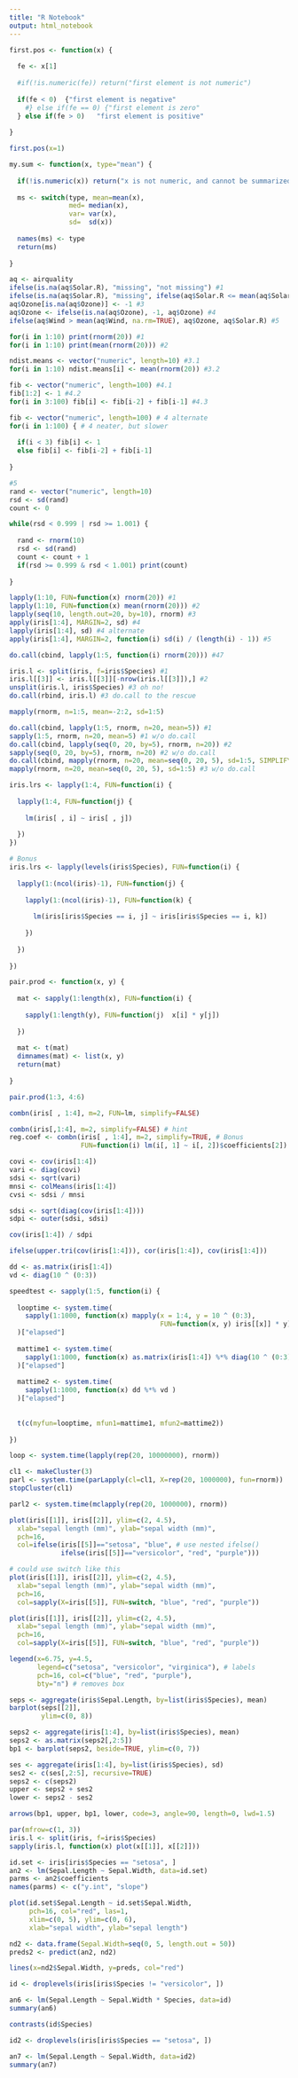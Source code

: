 ```yaml
---
title: "R Notebook"
output: html_notebook
---
```

```r
first.pos <- function(x) {
  
  fe <- x[1]
  
  #if(!is.numeric(fe)) return("first element is not numeric")
  
  if(fe < 0)  {"first element is negative"
    #} else if(fe == 0) {"first element is zero"
  } else if(fe > 0)   "first element is positive"
  
}

first.pos(x=1)
```
```r
my.sum <- function(x, type="mean") {
  
  if(!is.numeric(x)) return("x is not numeric, and cannot be summarized")
  
  ms <- switch(type, mean=mean(x), 
               med= median(x), 
               var= var(x), 
               sd=  sd(x))
  
  names(ms) <- type
  return(ms) 
  
}
```

```r
aq <- airquality
ifelse(is.na(aq$Solar.R), "missing", "not missing") #1
ifelse(is.na(aq$Solar.R), "missing", ifelse(aq$Solar.R <= mean(aq$Solar.R, na.rm = TRUE), "low", "high")) #2
aq$Ozone[is.na(aq$Ozone)] <- -1 #3
aq$Ozone <- ifelse(is.na(aq$Ozone), -1, aq$Ozone) #4
ifelse(aq$Wind > mean(aq$Wind, na.rm=TRUE), aq$Ozone, aq$Solar.R) #5
```

```r
for(i in 1:10) print(rnorm(20)) #1
for(i in 1:10) print(mean(rnorm(20))) #2

ndist.means <- vector("numeric", length=10) #3.1
for(i in 1:10) ndist.means[i] <- mean(rnorm(20)) #3.2

fib <- vector("numeric", length=100) #4.1
fib[1:2] <- 1 #4.2
for(i in 3:100) fib[i] <- fib[i-2] + fib[i-1] #4.3

fib <- vector("numeric", length=100) # 4 alternate
for(i in 1:100) { # 4 neater, but slower
  
  if(i < 3) fib[i] <- 1
  else fib[i] <- fib[i-2] + fib[i-1]
  
}

#5
rand <- vector("numeric", length=10)
rsd <- sd(rand)
count <- 0

while(rsd < 0.999 | rsd >= 1.001) {
  
  rand <- rnorm(10)
  rsd <- sd(rand)
  count <- count + 1
  if(rsd >= 0.999 & rsd < 1.001) print(count)
  
}
```

```r
lapply(1:10, FUN=function(x) rnorm(20)) #1
lapply(1:10, FUN=function(x) mean(rnorm(20))) #2
lapply(seq(10, length.out=20, by=10), rnorm) #3
apply(iris[1:4], MARGIN=2, sd) #4
lapply(iris[1:4], sd) #4 alternate
apply(iris[1:4], MARGIN=2, function(i) sd(i) / (length(i) - 1)) #5
```

```r
do.call(cbind, lapply(1:5, function(i) rnorm(20))) #47

iris.l <- split(iris, f=iris$Species) #1
iris.l[[3]] <- iris.l[[3]][-nrow(iris.l[[3]]),] #2
unsplit(iris.l, iris$Species) #3 oh no!
do.call(rbind, iris.l) #3 do.call to the rescue
```

```r
mapply(rnorm, n=1:5, mean=-2:2, sd=1:5)
```

```r
do.call(cbind, lapply(1:5, rnorm, n=20, mean=5)) #1
sapply(1:5, rnorm, n=20, mean=5) #1 w/o do.call
do.call(cbind, lapply(seq(0, 20, by=5), rnorm, n=20)) #2
sapply(seq(0, 20, by=5), rnorm, n=20) #2 w/o do.call
do.call(cbind, mapply(rnorm, n=20, mean=seq(0, 20, 5), sd=1:5, SIMPLIFY=FALSE))
mapply(rnorm, n=20, mean=seq(0, 20, 5), sd=1:5) #3 w/o do.call
```

```r
iris.lrs <- lapply(1:4, FUN=function(i) {
  
  lapply(1:4, FUN=function(j) {
    
    lm(iris[ , i] ~ iris[ , j])
    
  })
})

# Bonus
iris.lrs <- lapply(levels(iris$Species), FUN=function(i) {
  
  lapply(1:(ncol(iris)-1), FUN=function(j) {
    
    lapply(1:(ncol(iris)-1), FUN=function(k) {
      
      lm(iris[iris$Species == i, j] ~ iris[iris$Species == i, k])
      
    })
    
  })
  
})

```

```r
pair.prod <- function(x, y) {
  
  mat <- sapply(1:length(x), FUN=function(i) {
    
    sapply(1:length(y), FUN=function(j)  x[i] * y[j])
    
  })
  
  mat <- t(mat)
  dimnames(mat) <- list(x, y)
  return(mat)
  
}

pair.prod(1:3, 4:6)
```

```r
combn(iris[ , 1:4], m=2, FUN=lm, simplify=FALSE)

combn(iris[,1:4], m=2, simplify=FALSE) # hint
reg.coef <- combn(iris[ , 1:4], m=2, simplify=TRUE, # Bonus
                  FUN=function(i) lm(i[, 1] ~ i[, 2])$coefficients[2])
```

```r
covi <- cov(iris[1:4])
vari <- diag(covi)
sdsi <- sqrt(vari)
mnsi <- colMeans(iris[1:4])
cvsi <- sdsi / mnsi
```

```r
sdsi <- sqrt(diag(cov(iris[1:4])))
sdpi <- outer(sdsi, sdsi)
```

```r
cov(iris[1:4]) / sdpi
```

```r
ifelse(upper.tri(cov(iris[1:4])), cor(iris[1:4]), cov(iris[1:4]))
```

```r

dd <- as.matrix(iris[1:4])
vd <- diag(10 ^ (0:3))

speedtest <- sapply(1:5, function(i) {
  
  looptime <- system.time(
    sapply(1:1000, function(x) mapply(x = 1:4, y = 10 ^ (0:3), 
                                      FUN=function(x, y) iris[[x]] * y))
  )["elapsed"]
  
  mattime1 <- system.time(
    sapply(1:1000, function(x) as.matrix(iris[1:4]) %*% diag(10 ^ (0:3)))
  )["elapsed"]  
  
  mattime2 <- system.time(
    sapply(1:1000, function(x) dd %*% vd )
  )["elapsed"]
  
  
  t(c(myfun=looptime, mfun1=mattime1, mfun2=mattime2))
  
})
```

```r
loop <- system.time(lapply(rep(20, 10000000), rnorm))

cl1 <- makeCluster(3)
parl <- system.time(parLapply(cl=cl1, X=rep(20, 1000000), fun=rnorm))
stopCluster(cl1)

parl2 <- system.time(mclapply(rep(20, 1000000), rnorm))
```

```r
plot(iris[[1]], iris[[2]], ylim=c(2, 4.5),
  xlab="sepal length (mm)", ylab="sepal width (mm)", 
  pch=16, 
  col=ifelse(iris[[5]]=="setosa", "blue", # use nested ifelse()
             ifelse(iris[[5]]=="versicolor", "red", "purple")))

# could use switch like this
plot(iris[[1]], iris[[2]], ylim=c(2, 4.5),
  xlab="sepal length (mm)", ylab="sepal width (mm)", 
  pch=16, 
  col=sapply(X=iris[[5]], FUN=switch, "blue", "red", "purple"))
```

```r
plot(iris[[1]], iris[[2]], ylim=c(2, 4.5),
  xlab="sepal length (mm)", ylab="sepal width (mm)", 
  pch=16, 
  col=sapply(X=iris[[5]], FUN=switch, "blue", "red", "purple"))

legend(x=6.75, y=4.5, 
       legend=c("setosa", "versicolor", "virginica"), # labels
       pch=16, col=c("blue", "red", "purple"),
       bty="n") # removes box
```

```r
seps <- aggregate(iris$Sepal.Length, by=list(iris$Species), mean)
barplot(seps[[2]], 
        ylim=c(0, 8))

seps2 <- aggregate(iris[1:4], by=list(iris$Species), mean)
seps2 <- as.matrix(seps2[,2:5])
bp1 <- barplot(seps2, beside=TRUE, ylim=c(0, 7))

ses <- aggregate(iris[1:4], by=list(iris$Species), sd)
ses2 <- c(ses[,2:5], recursive=TRUE)
seps2 <- c(seps2)
upper <- seps2 + ses2
lower <- seps2 - ses2

arrows(bp1, upper, bp1, lower, code=3, angle=90, length=0, lwd=1.5)
```

```r
par(mfrow=c(1, 3))
iris.l <- split(iris, f=iris$Species)
sapply(iris.l, function(x) plot(x[[1]], x[[2]]))
```

```r
id.set <- iris[iris$Species == "setosa", ]
an2 <- lm(Sepal.Length ~ Sepal.Width, data=id.set)
parms <- an2$coefficients
names(parms) <- c("y.int", "slope")
```

```r
plot(id.set$Sepal.Length ~ id.set$Sepal.Width,
     pch=16, col="red", las=1,
     xlim=c(0, 5), ylim=c(0, 6),
     xlab="sepal width", ylab="sepal length")

nd2 <- data.frame(Sepal.Width=seq(0, 5, length.out = 50))
preds2 <- predict(an2, nd2)

lines(x=nd2$Sepal.Width, y=preds, col="red")
```
```r
id <- droplevels(iris[iris$Species != "versicolor", ])

an6 <- lm(Sepal.Length ~ Sepal.Width * Species, data=id)
summary(an6)

contrasts(id$Species)

id2 <- droplevels(iris[iris$Species == "setosa", ])

an7 <- lm(Sepal.Length ~ Sepal.Width, data=id2)
summary(an7)
```